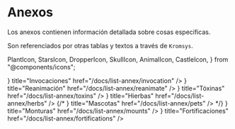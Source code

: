 # Anexos

Los anexos contienen información detallada sobre cosas especificas.

Son referenciados por otras tablas y textos a través de `Kromsys`.

  PlantIcon,
  StarsIcon,
  DropperIcon,
  SkullIcon,
  AnimalIcon,
  CastleIcon,
} from "@components/icons";

<Cards>
  <Card
    icon={<StarsIcon />}
    title="Invocaciones"
    href="/docs/list-annex/invocation"
  />
  <Card
    icon={<SkullIcon />}
    title="Reanimación"
    href="/docs/list-annex/reanimate"
  />
  <Card icon={<DropperIcon />} title="Tóxinas" href="/docs/list-annex/toxins" />
  <Card icon={<PlantIcon />} title="Hierbas" href="/docs/list-annex/herbs" />
  {/*
  <Card
    icon={<AnimalIcon />}
    title="Mascotas"
    href="/docs/list-annex/pets"
  />
  */}
  <Card icon={<AnimalIcon />} title="Monturas" href="/docs/list-annex/mounts" />
  <Card
    icon={<CastleIcon />}
    title="Fortificaciones"
    href="/docs/list-annex/fortifications"
  />
</Cards>
